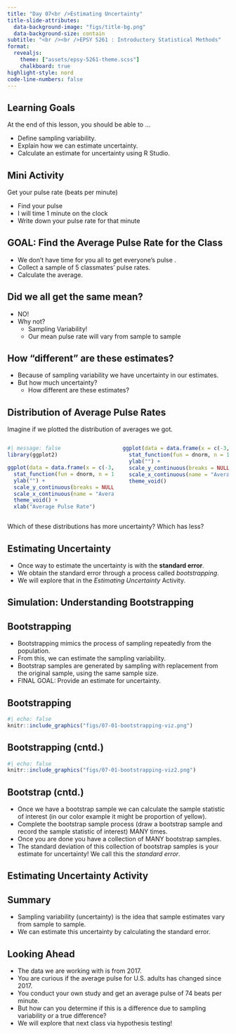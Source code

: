 ```yaml
---
title: "Day 07<br />Estimating Uncertainty"
title-slide-attributes:
  data-background-image: "figs/title-bg.png"
  data-background-size: contain
subtitle: "<br /><br />EPSY 5261 : Introductory Statistical Methods"
format:
  revealjs: 
    theme: ["assets/epsy-5261-theme.scss"]
    chalkboard: true
highlight-style: nord
code-line-numbers: false
---
```


## Learning Goals

At the end of this lesson, you should be able to ...

- Define sampling variability.
- Explain how we can estimate uncertainty.
- Calculate an estimate for uncertainty using R Studio.


## Mini Activity

Get your pulse rate (beats per minute)

- Find your pulse
- I will time 1 minute on the clock
- Write down your pulse rate for that minute




## GOAL: Find the Average Pulse Rate for the Class

- We don’t have time for you all to get everyone's pulse .
- Collect a sample of 5 classmates' pulse rates.
- Calculate the average.

<!-- :::: {.columns} -->

<!-- ::: {.column width="50%"} -->
<!-- - These graphs allow us to see the distribution of the data. -->
<!-- - We want to know what the variable "looks like". -->

<!-- ::: -->

<!-- ::: {.column width="50%"} -->
<!-- ```{r} -->
<!-- #| echo: false -->
<!-- gf_density(~price, data = lego) -->
<!-- ``` -->
<!-- ::: -->

<!-- :::: -->


## Did we all get the same mean?

- NO!
- Why not?
  + Sampling Variability!
  + Our mean pulse rate will vary from sample to sample


## How “different" are these estimates?

- Because of sampling variability we have uncertainty in our estimates.
- But how much uncertainty?
  + How different are these estimates?


## Distribution of Average Pulse Rates

Imagine if we plotted the distribution of averages we got. 

:::: {.columns}

::: {.column width="50%"}
```r
#| message: false
library(ggplot2)

ggplot(data = data.frame(x = c(-3,3)), aes(x)) +
  stat_function(fun = dnorm, n = 101, args = list(mean = 0, sd = 1)) + 
  ylab("") +
  scale_y_continuous(breaks = NULL) +
  scale_x_continuous(name = "Average Pulse Rate", breaks = NULL, limits= c(-3, 3)) +
  theme_void() +
  xlab("Average Pulse Rate")
```
:::

::: {.column width="50%"}
```r
ggplot(data = data.frame(x = c(-3,3)), aes(x)) +
  stat_function(fun = dnorm, n = 101, args = list(mean = 0, sd = 0.25)) + 
  ylab("") +
  scale_y_continuous(breaks = NULL) +
  scale_x_continuous(name = "Average Pulse Rate", breaks = NULL, limits= c(-3, 3)) +
  theme_void()
```
:::

::::

Which of these distributions has more uncertainty? Which has less?

## Estimating Uncertainty

- Once way to estimate the uncertainty is with the **standard error**.
- We obtain the standard error through a process called *bootstrapping*.
- We will explore that in the *Estimating Uncertainty* Activity.


## Simulation: Understanding Bootstrapping {.center background-image="figs/section-bg.png" background-size=contain}


## Bootstrapping

- Bootstrapping mimics the process of sampling repeatedly from the population.
- From this, we can estimate the sampling variability.
- Bootstrap samples are generated by sampling with replacement from the original sample, using the same sample size.
- FINAL GOAL: Provide an estimate for uncertainty.



## Bootstrapping

```r
#| echo: false
knitr::include_graphics("figs/07-01-bootstrapping-viz.png")
```


## Bootstrapping (cntd.)

```r
#| echo: false
knitr::include_graphics("figs/07-01-bootstrapping-viz2.png")
```


## Bootstrap (cntd.)

- Once we have a bootstrap sample we can calculate the sample statistic of interest (in our color example it might be proportion of yellow).
- Complete the bootstrap sample process (draw a bootstrap sample and record the sample statistic of interest) MANY times.
- Once you are done you have a collection of MANY bootstrap samples.
- The standard deviation of this collection of bootstrap samples is your estimate for uncertainty! We call this the *standard error*.


## Estimating Uncertainty Activity {.center background-image="figs/section-bg.png" background-size=contain}


## Summary

- Sampling variability (uncertainty) is the idea that sample estimates vary from sample to sample.
- We can estimate this uncertainty by calculating the standard error.


## Looking Ahead

- The data we are working with is from 2017.
- You are curious if the average pulse for U.S. adults has changed since 2017.
- You conduct your own study and get an average pulse of 74 beats per minute.
- But how can you determine if this is a difference due to sampling variability or a true difference? 
- We will explore that next class via hypothesis testing!



